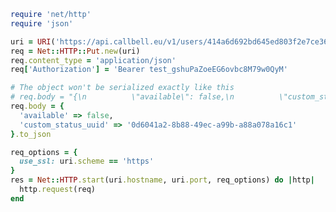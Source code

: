 ```ruby
require 'net/http'
require 'json'

uri = URI('https://api.callbell.eu/v1/users/414a6d692bd645ed803f2e7ce360d4c8/status')
req = Net::HTTP::Put.new(uri)
req.content_type = 'application/json'
req['Authorization'] = 'Bearer test_gshuPaZoeEG6ovbc8M79w0QyM'

# The object won't be serialized exactly like this
# req.body = "{\n          \"available\": false,\n          \"custom_status_uuid\": \"0d6041a2-8b88-49ec-a99b-a88a078a16c1\"\n    }"
req.body = {
  'available' => false,
  'custom_status_uuid' => '0d6041a2-8b88-49ec-a99b-a88a078a16c1'
}.to_json

req_options = {
  use_ssl: uri.scheme == 'https'
}
res = Net::HTTP.start(uri.hostname, uri.port, req_options) do |http|
  http.request(req)
end

```